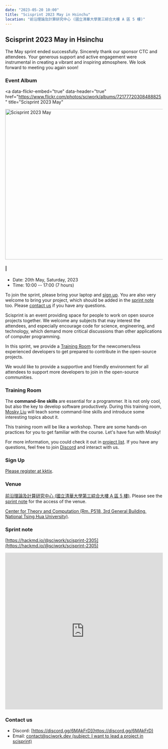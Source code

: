 ```yaml
---
date: "2023-05-20 10:00"
title: "Scisprint 2023 May in Hsinchu"
location: "前沿理論及計算研究中心 (國立清華大學第三綜合大樓 A 區 5 樓)"
---
```


## Scisprint 2023 May in Hsinchu

The May sprint ended successfully. Sincerely thank our sponsor CTC and
attendees. Your generous support and active engagement were instrumental
in creating a vibrant and inspiring atmosphere. We look forward to
meeting you again soon!

### Event Album

<a
  data-flickr-embed="true"
  data-header="true"
  href="https://www.flickr.com/photos/sciwork/albums/72177720308488825"
  title="Scisprint 2023 May"
>
  <img
    src="https://live.staticflickr.com/65535/52919231100_1b92f12857_z.jpg"
    width="640"
    height="480"
    alt="Scisprint 2023 May"
  />
</a>
<script
  async
  src="//embedr.flickr.com/assets/client-code.js"
  charset="utf-8"
></script>

#### \|

- Date: 20th May, Saturday, 2023
- Time: 10:00 -- 17:00 (7 hours)

To join the sprint, please bring your laptop and [sign up](#sign-up).
You are also very welcome to bring your project, which should be added
in the [sprint note](#sprint-note) too. Please [contact us](#contact-us)
if you have any questions.

Scisprint is an event providing space for people to work on open source
projects together. We welcome any subjects that may interest the
attendees, and especially encourage code for science, engineering, and
technology, which demand more critical discussions than other
applications of computer programming.

In this sprint, we provide a [Training Room](#training-room) for the
newcomers/less experienced developers to get prepared to contribute in
the open-source projects.

We would like to provide a supportive and friendly environment for all
attendees to support more developers to join in the open-source
communities.

### Training Room

The **command-line skills** are essential for a programmer. It is not
only cool, but also the key to develop software productively. During
this training room, [Mosky
Liu](https://www.linkedin.com/in/moskyliu/?originalSubdomain=tw) will
teach some command-line skills and introduce some interesting topics
about it.

This training room will be like a workshop. There are some hands-on
practices for you to get familiar with the course. Let\'s have fun with
Mosky!

For more information, you could check it out in [project
list](https://hackmd.io/@sciwork/scisprint-2305#Projects). If you have
any questions, feel free to join [Discord](https://discord.gg/6MAkFrD)
and interact with us.

### Sign Up

[Please register at
kktix](https://sciwork.kktix.cc/events/scisprint-202305-hsinchu).

### Venue

[前沿理論及計算研究中心 (國立清華大學第三綜合大樓 A 區 5
樓)](https://goo.gl/maps/EH2wWtkLQ8qLWd669). Please see the [sprint
note](#sprint-note) for the access of the venue.

[Center for Theory and Computation (Rm. P518, 3rd General Building,
National Tsing Hua University)](https://goo.gl/maps/4i2K2XvJqw2J42pv5).

<Map src="https://www.google.com/maps/embed?pb=!1m18!1m12!1m3!1d28976.98152829823!2d120.96353258312313!3d24.79125198152699!2m3!1f0!2f0!3f0!3m2!1i1024!2i768!4f13.1!3m3!1m2!1s0x3468360c81cfffe3%3A0xd7d529328f01b825!2z5ZyL56uL5riF6I-v5aSn5a2456ys5LiJ57ac5ZCI5aSn5qiT!5e0!3m2!1szh-TW!2stw!4v1662888048158!5m2!1szh-TW!2stw" />

### Sprint note

[https://hackmd.io/@sciwork/scisprint-2305](https://hackmd.io/@sciwork/scisprint-2305)

<iframe
  width="100%"
  height="500"
  src="https://hackmd.io/@sciwork/scisprint-2305"
  frameBorder="0"
></iframe>

### Contact us

- Discord: [https://discord.gg/6MAkFrD](https://discord.gg/6MAkFrD)
- Email: [contact@sciwork.dev (subject: I want to lead a project in
  scisprint)](mailto:contact@sciwork.dev?subject=[sciwork]%20I%20want%20to%20lead%20a%20project%20in%20scisprint)
